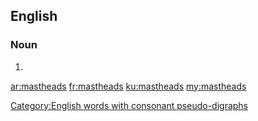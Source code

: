==English==

===Noun===
{{head|en|plural}}

# {{plural of|masthead|lang=en}}
[[Category:English words with consonant pseudo-digraphs]]

[[ar:mastheads]]
[[fr:mastheads]]
[[ku:mastheads]]
[[my:mastheads]]